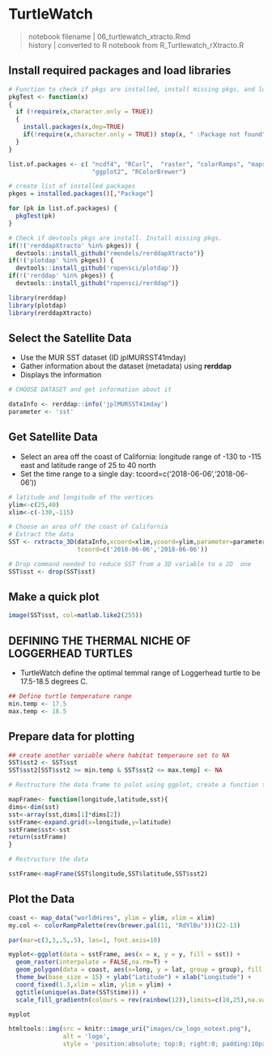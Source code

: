 # TurtleWatch {#turtlewatch}
>notebook filename | 06_turtlewatch_xtracto.Rmd  
history | converted to R notebook from R_Turtlewatch_rXtracto.R  

## Install required packages and load libraries 

```r

# Function to check if pkgs are installed, install missing pkgs, and load
pkgTest <- function(x)
{
  if (!require(x,character.only = TRUE))
  {
    install.packages(x,dep=TRUE)
    if(!require(x,character.only = TRUE)) stop(x, " :Package not found")
  }
}

list.of.packages <- c( "ncdf4", "RCurl",  "raster", "colorRamps", "maps", "mapdata",
                       "ggplot2", "RColorBrewer")

# create list of installed packages
pkges = installed.packages()[,"Package"]

for (pk in list.of.packages) {
  pkgTest(pk)
}

# Check if devtools pkgs are install. Install missing pkgs.
if(!('rerddapXtracto' %in% pkges)) {
  devtools::install_github("rmendels/rerddapXtracto")}
if(!('plotdap' %in% pkges)) {
  devtools::install_github('ropensci/plotdap')} 
if(!('rerddap' %in% pkges)) {
  devtools::install_github("ropensci/rerddap")}

library(rerddap)
library(plotdap)
library(rerddapXtracto)
```

## Select the Satellite Data
* Use the MUR SST dataset (ID jplMURSST41mday)  
* Gather information about the dataset (metadata) using **rerddap**  
* Displays the information  
```r
# CHOOSE DATASET and get information about it 

dataInfo <- rerddap::info('jplMURSST41mday')
parameter <- 'sst'
```

## Get Satellite Data  
* Select an area off the coast of California: longitude range of -130 to -115 east  and latitude range of 25 to 40 north  
* Set the time range to a single day: tcoord=c('2018-06-06','2018-06-06'))  

```r

# latitude and longitude of the vertices
ylim<-c(25,40)
xlim<-c(-130,-115)

# Choose an area off the coast of California
# Extract the data
SST <- rxtracto_3D(dataInfo,xcoord=xlim,ycoord=ylim,parameter=parameter, 
                   tcoord=c('2018-06-06','2018-06-06'))

# Drop command needed to reduce SST from a 3D variable to a 2D  one  
SST$sst <- drop(SST$sst) 
```
## Make a quick plot
```r
image(SST$sst, col=matlab.like2(255))  
```
## DEFINING THE THERMAL NICHE OF LOGGERHEAD TURTLES
* TurtleWatch define the optimal temmal range of Loggerhead turtle to be 17.5-18.5 degrees C.  

```r
## Define turtle temperature range
min.temp <- 17.5
max.temp <- 18.5
```
## Prepare data for plotting
```r
## create another variable where habitat temperaure set to NA 
SST$sst2 <- SST$sst
SST$sst2[SST$sst2 >= min.temp & SST$sst2 <= max.temp] <- NA

# Restructure the data frame to polot using ggplot, create a function to do this 

mapFrame<- function(longitude,latitude,sst){
dims<-dim(sst)
sst<-array(sst,dims[1]*dims[2])
sstFrame<-expand.grid(x=longitude,y=latitude)
sstFrame$sst<-sst
return(sstFrame)
}

# Restructure the data 

sstFrame<-mapFrame(SST$longitude,SST$latitude,SST$sst2)

```
## Plot the Data
```r
coast <- map_data("worldHires", ylim = ylim, xlim = xlim)
my.col <- colorRampPalette(rev(brewer.pal(11, "RdYlBu")))(22-13) 

par(mar=c(3,3,.5,.5), las=1, font.axis=10)

myplot<-ggplot(data = sstFrame, aes(x = x, y = y, fill = sst)) +
  geom_raster(interpolate = FALSE,na.rm=T) +
  geom_polygon(data = coast, aes(x=long, y = lat, group = group), fill = "grey80") +
  theme_bw(base_size = 15) + ylab("Latitude") + xlab("Longitude") +
  coord_fixed(1.3,xlim = xlim, ylim = ylim) +
  ggtitle(unique(as.Date(SST$time))) +
  scale_fill_gradientn(colours = rev(rainbow(12)),limits=c(10,25),na.value = "firebrick4") 

myplot

```

```r
htmltools::img(src = knitr::image_uri("images/cw_logo_notext.png"), 
               alt = 'logo', 
               style = 'position:absolute; top:0; right:0; padding:10px; width:100px')
```